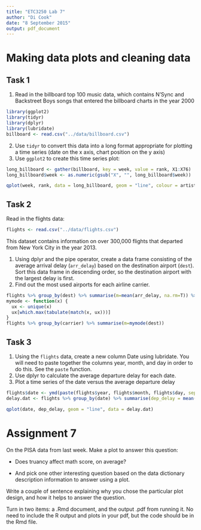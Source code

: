 ```yaml
---
title: "ETC3250 Lab 7"
author: "Di Cook"
date: "8 September 2015"
output: pdf_document
---
```



# Making data plots and cleaning data

## Task 1

1. Read in the billboard top 100 music data, which contains N'Sync and Backstreet Boys songs that entered the billboard charts in the year 2000
```r
library(ggplot2)
library(tidyr)
library(dplyr)
library(lubridate)
billboard <- read.csv("../data/billboard.csv")
```
2. Use ``tidyr`` to convert this data into a long format appropriate for plotting a time series (date on the x axis, chart position on the y axis)
3. Use ``ggplot2`` to create this time series plot:

```r
long_billboard <- gather(billboard, key = week, value = rank, X1:X76)
long_billboard$week <- as.numeric(gsub("X", "", long_billboard$week))

qplot(week, rank, data = long_billboard, geom = "line", colour = artist, group = track)
```

## Task 2

Read in the flights data:
```r
flights <- read.csv("../data/flights.csv")
```
This dataset contains information on over 300,000 flights that departed from New York City in the year 2013.

1. Using dplyr and the pipe operator, create a data frame consisting of the average arrival delay (``arr_delay``) based on the destination airport (``dest``). Sort this data frame in descending order, so the destination airport with the largest delay is first.
2. Find out the most used airports for each airline carrier.

```r
flights %>% group_by(dest) %>% summarise(m=mean(arr_delay, na.rm=T)) %>% arrange(desc(m))
mymode <- function(x) {
  ux <- unique(x)
  ux[which.max(tabulate(match(x, ux)))]
}
flights %>% group_by(carrier) %>% summarise(m=mymode(dest))
```

## Task 3

1. Using the ``flights`` data, create a new column Date using lubridate. You will need to paste together the columns year, month, and day in order to do this. See the ``paste`` function.
2. Use dplyr to calculate the average departure delay for each date.
3. Plot a time series of the date versus the average departure delay

```r
flights$date <- ymd(paste(flights$year, flights$month, flights$day, sep = "-"))
delay.dat <- flights %>% group_by(date) %>% summarise(dep_delay = mean(dep_delay, na.rm = TRUE))

qplot(date, dep_delay, geom = "line", data = delay.dat)
```

# Assignment 7

On the PISA data from last week. Make a plot to answer this question:

- Does truancy affect math score, on average?

- And pick one other interesting question based on the data dictionary description information to answer using a plot. 

Write a couple of sentence explaining why you chose the particular plot design, 
and how it helps to answer the question.

Turn in two items: a .Rmd document, and the output .pdf from running it. No need to include the R output and plots in your pdf, but the code should be in the Rmd file. 

